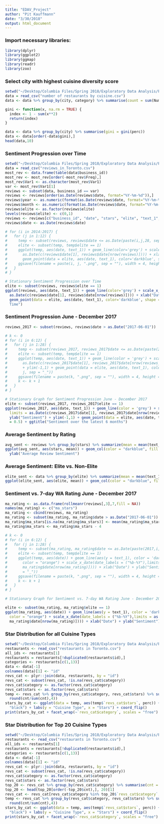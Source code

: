 ```yaml
---
title: "EDAV_Project"
author: "Pit Kauffmann"
date: "3/30/2018"
output: html_document
---
```


### Import necessary libraries:
```r
library(dplyr)
library(ggplot2)
library(ggmap)
library(readr)
library(zoo)
```

### Select city with highest cuisine diversity score
```r
setwd("~/Desktop/Columbia Files/Spring 2018/Exploratory Data Analysis/Project/EDAV_project-master/Data")
data = read_csv("number of restaurants by cuisine.csv")
data <- data %>% group_by(city, category) %>% summarise(count = sum(NumberOfRestaurants, na.rm = TRUE)) %>% mutate(perc = round(count/sum(count),4))

gini <- function(x, na.rm = TRUE) {
  index <- 1 - sum(x**2) 
  return(index)
}

data <- data %>% group_by(city) %>% summarise(gini = gini(perc))
data <- data[order(-data$gini),]
head(data,10)
```

### Sentiment Progression over Time 
```r
setwd("~/Desktop/Columbia Files/Spring 2018/Exploratory Data Analysis/Project/EDAV_project-master")
data = read_csv("reviews_in_Toronto.csv")
most_rev <- data.frame(table(data$business_id)) 
most_rev <- most_rev[order(-most_rev$Freq),]
most_rev$Var1 <- as.character(most_rev$Var1)
var <- most_rev$Var1[1]
reviews <- subset(data, business_id == var)
reviews <- reviews[order(as.Date(reviews$date, format="%Y-%m-%d")),]
reviews$year <- as.numeric(format(as.Date(reviews$date, format="%Y-%m-%d"),"%Y"))
reviews$month <- as.numeric(format(as.Date(reviews$date, format="%Y-%m-%d"),"%m"))
reviews$elite <- as.factor(reviews$elite)
levels(reviews$elite) <- c(0,1)
reviews <- reviews[c("business_id", "date", "stars", "elite", "text_1", "year", "month")]
reviews$date <- as.Date(reviews$date)

# for (i in 2014:2017) {
#   for (j in 1:12) {
#     temp <- subset(reviews, reviews$date <= as.Date(paste(i,j,28, sep = "-"), format="%Y-%m-%d"))
#     elite <- subset(temp, temp$elite == 1)
#     ggplot(temp, aes(date, text_1)) + geom_line(color='grey') + scale_x_date(date_labels = ("%b-%Y"), limits =
#       as.Date(c(reviews$date[1], reviews$date[nrow(reviews)]))) + xlab("Date") + ylab("Sentiment") + ylim(-1,1) +
#       geom_point(data = elite, aes(date, text_1), color='darkblue', shape = 5) + ggtitle(paste(i, j, sep = "_")) 
#     ggsave(filename = paste(i, j, ".png", sep = ""), width = 4, height = 4, dpi = 200)
#   }
# }

# Stationary Sentiment Progression over Time
elite <- subset(reviews, reviews$elite == 1)
ggplot(reviews, aes(date, text_1)) + geom_line(color='grey') + scale_x_date(date_labels = ("%b-%Y"), limits =
  as.Date(c(reviews$date[1], reviews$date[nrow(reviews)]))) + xlab("Date") + ylab("Sentiment") + ylim(-1,1) +
  geom_point(data = elite, aes(date, text_1), color='darkblue', shape = 5, size = 0.5) + ggtitle("Sentiment over
  Time")

```

### Sentiment Progression June - December 2017
```r
reviews_2017 <- subset(reviews, reviews$date > as.Date("2017-06-01"))

# k <- 0
# for (i in 6:12) {
#   for (j in 1:28) {
#     temp <- subset(reviews_2017, reviews_2017$date <= as.Date(paste(2017,i,j, sep = "-"), format="%Y-%m-%d"))
#     elite <- subset(temp, temp$elite == 1)
#     ggplot(temp, aes(date, text_1)) + geom_line(color = 'grey') + scale_x_date(date_labels = ("%b-%Y"), limits =
#       as.Date(c(reviews_2017$date[1], reviews_2017$date[nrow(reviews_2017)]))) + xlab("Date") + ylab("Sentiment")
#       + ylim(-1,1) + geom_point(data = elite, aes(date, text_1), color='darkblue', shape = 5) + ggtitle(paste(i,
#       j, sep = "_")) 
#     ggsave(filename = paste(k, ".png", sep = ""), width = 4, height = 4, dpi = 200)
#     k <- k + 1
#   }
# }

# Stationary Graph for Sentiment Progression June - December 2017
elite <- subset(reviews_2017, reviews_2017$elite == 1)
ggplot(reviews_2017, aes(date, text_1)) + geom_line(color = 'grey') + scale_x_date(date_labels = ("%b-%Y"),
  limits = as.Date(c(reviews_2017$date[1], reviews_2017$date[nrow(reviews_2017)]))) + xlab("Date") +
  ylab("Sentiment") + ylim(-1,1) + geom_point(data = elite, aes(date, text_1), color='darkblue', shape = 5, size
  = 0.5) + ggtitle("Sentiment over the latest 6 months") 
```


### Average Sentiment by Rating
```r
avg_sent <- reviews %>% group_by(stars) %>% summarize(mean = mean(text_1, na.rm = TRUE))
ggplot(avg_sent, aes(stars, mean)) + geom_col(color = "darkblue", fill = "darkblue") + xlab("Stars") +
  ylab("Average Review Sentiment")
```

### Average Sentiment: Elite vs. Non-Elite
```r
elite_sent <- data %>% group_by(elite) %>% summarize(mean = mean(text_1, na.rm = TRUE))
ggplot(elite_sent, aes(elite, mean)) + geom_col(color = "darkblue", fill = "darkblue", width = 0.5) + xlab("Elite") + ylab("Average Review Sentiment")
```

### Sentiment vs. 7-day WA Rating June - December 2017
```r
ma_rating <- as.data.frame(rollmeanr(reviews[,3],7,fill = NA)) 
names(ma_rating) <- c("ma_stars")
ma_rating <- cbind(reviews, ma_rating)
ma_rating <- subset(ma_rating, ma_rating$date > as.Date("2017-06-01"))
ma_rating$ma_stars[is.na(ma_rating$ma_stars)] <- mean(ma_rating$ma_stars)
ma_rating$ma_stars <- ma_rating$ma_stars - 4

# k <- 0
# for (i in 6:12) {
#   for (j in 1:28) {
#     temp <- subset(ma_rating, ma_rating$date <= as.Date(paste(2017,i,j, sep = "-"), format="%Y-%m-%d"))
#     elite <- subset(temp, temp$elite == 1)
#     ggplot(temp, aes(date)) + geom_line(aes(y = text_1), color = 'darkblue') + geom_line(aes(y = ma_stars),
#       color = "orange") + scale_x_date(date_labels = ("%b-%Y"),limits = as.Date(c(ma_rating$date[1],
#       ma_rating$date[nrow(ma_rating)]))) + xlab("Date") + ylab("Sentiment") + ylim(-1,1) + ggtitle(paste(i,j, sep
#       = "_"))                                     
#     ggsave(filename = paste(k, ".png", sep = ""), width = 4, height = 4, dpi = 200)
#     k <- k + 1
#   }
# }

# Stationary Graph for Sentiment vs. 7-day WA Rating June - December 2017

elite <- subset(ma_rating, ma_rating$elite == 1)
ggplot(ma_rating, aes(date)) + geom_line(aes(y = text_1), color = 'darkblue') + geom_line(aes(y = ma_stars),
  color = "orange") + scale_x_date(date_labels = ("%b-%Y"),limits = as.Date(c(ma_rating$date[1],
  ma_rating$date[nrow(ma_rating)]))) + xlab("Date") + ylab("Sentiment") + ylim(-1,1) + ggtitle("Sentiment vs. MA Rating over the latest 6 months")

```

### Star Distribution for all Cuisine Types
```r
setwd("~/Desktop/Columbia Files/Spring 2018/Exploratory Data Analysis/Project/EDAV_project-master")
restaurants <- read_csv("restaurants in Toronto.csv")
all_ids <- restaurants[1]
restaurants = restaurants[!duplicated(restaurants$id),]
categories <- restaurants[c(1,13)]
data <- data[-1]
colnames(data)[1] <- "id"
revs_cat <- plyr::join(data, restaurants, by = "id")
revs_cat <- subset(revs_cat, !is.na(revs_cat$category))
revs_cat$category <- as.factor(revs_cat$category)
revs_cat$stars <- as.factor(revs_cat$stars)
temp <- revs_cat %>% group_by(revs_cat$category, revs_cat$stars) %>% summarise(cnt = n()) %>%mutate(perc =
  round(cnt/sum(cnt),4))
stars_by_cat <- ggplot(data = temp, aes(temp$`revs_cat$stars`, perc)) + geom_col(fill = "darkblue", colour =
  "black") + labs(y = "Cuisine Type", x = "Stars") + coord_flip()
print(stars_by_cat + facet_wrap(~`revs_cat$category`, scales = "free") + ggtitle("Stars by Cuisine Type"))
```

### Star Distribution for Top 20 Cuisine Types
```r
setwd("~/Desktop/Columbia Files/Spring 2018/Exploratory Data Analysis/Project/EDAV_project-master")
restaurants <- read_csv("restaurants in Toronto.csv")
all_ids <- restaurants[1]
restaurants = restaurants[!duplicated(restaurants$id),]
categories <- restaurants[c(1,13)]
data <- data[-1]
colnames(data)[1] <- "id"
revs_cat <- plyr::join(data, restaurants, by = "id")
revs_cat <- subset(revs_cat, !is.na(revs_cat$category))
revs_cat$category <- as.factor(revs_cat$category)
revs_cat$stars <- as.factor(revs_cat$stars)
top_20 <- revs_cat %>% group_by(revs_cat$category) %>% summarise(cnt = n())
top_20 <- head(top_20[order(-top_20$cnt),], 20)[1]
revs_cat <- revs_cat[revs_cat$category %in% top_20$`revs_cat$category`,]
temp <- revs_cat %>% group_by(revs_cat$category, revs_cat$stars) %>% summarise(cnt = n()) %>%mutate(perc =
  round(cnt/sum(cnt),4))
stars_by_cat <- ggplot(data = temp, aes(temp$`revs_cat$stars`, perc)) + geom_col(fill = "darkblue", colour =
  "black") + labs(y = "Cuisine Type", x = "Stars") + coord_flip()
print(stars_by_cat + facet_wrap(~`revs_cat$category`, scales = "free") + ggtitle("Stars by Cuisine Type"))
```


